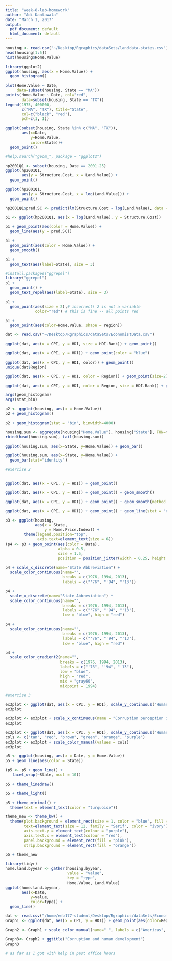 ```yaml
---
title: "week-8-lab-homework"
author: "Adi Kantawala"
date: "March 1, 2017"
output:
  pdf_document: default
  html_document: default
---
```


```r

housing <- read.csv("~/Desktop/Rgraphics/dataSets/landdata-states.csv")
head(housing[1:5])
hist(housing$Home.Value)

library(ggplot2)
ggplot(housing, aes(x = Home.Value)) +
  geom_histogram()

plot(Home.Value ~ Date,
     data=subset(housing, State == "MA"))
points(Home.Value ~ Date, col="red",
       data=subset(housing, State == "TX"))
legend(1975, 400000,
       c("MA", "TX"), title="State",
       col=c("black", "red"),
       pch=c(1, 1))

ggplot(subset(housing, State %in% c("MA", "TX")),
       aes(x=Date,
           y=Home.Value,
           color=State))+
  geom_point()

#help.search("geom_", package = "ggplot2")

hp2001Q1 <- subset(housing, Date == 2001.25) 
ggplot(hp2001Q1,
       aes(y = Structure.Cost, x = Land.Value)) +
  geom_point()

ggplot(hp2001Q1,
       aes(y = Structure.Cost, x = log(Land.Value))) +
  geom_point()

hp2001Q1$pred.SC <- predict(lm(Structure.Cost ~ log(Land.Value), data = hp2001Q1))

p1 <- ggplot(hp2001Q1, aes(x = log(Land.Value), y = Structure.Cost))

p1 + geom_point(aes(color = Home.Value)) +
  geom_line(aes(y = pred.SC))

p1 +
  geom_point(aes(color = Home.Value)) +
  geom_smooth()

p1 + 
  geom_text(aes(label=State), size = 3)

#install.packages("ggrepel") 
library("ggrepel")
p1 + 
  geom_point() + 
  geom_text_repel(aes(label=State), size = 3)

p1 +
  geom_point(aes(size = 2),# incorrect! 2 is not a variable
             color="red") # this is fine -- all points red

p1 +
  geom_point(aes(color=Home.Value, shape = region))

dat <- read.csv("~/Desktop/Rgraphics/dataSets/EconomistData.csv")

ggplot(dat, aes(x = CPI, y = HDI, size = HDI.Rank)) + geom_point()

ggplot(dat, aes(x = CPI, y = HDI)) + geom_point(color = "blue")

ggplot(dat, aes(x = CPI, y = HDI, color)) + geom_point()
unique(dat$Region)

ggplot(dat, aes(x = CPI, y = HDI, color = Region)) + geom_point(size=2)

ggplot(dat, aes(x = CPI, y = HDI, color = Region, size = HDI.Rank)) + geom_point()

```

```r
args(geom_histogram)
args(stat_bin)

p2 <- ggplot(housing, aes(x = Home.Value))
p2 + geom_histogram()

p2 + geom_histogram(stat = "bin", binwidth=4000)

housing.sum <- aggregate(housing["Home.Value"], housing["State"], FUN=mean)
rbind(head(housing.sum), tail(housing.sum))

ggplot(housing.sum, aes(x=State, y=Home.Value)) + geom_bar()

ggplot(housing.sum, aes(x=State, y=Home.Value)) + 
  geom_bar(stat="identity")

#exercise 2 


ggplot(dat, aes(x = CPI, y = HDI)) + geom_point()

ggplot(dat, aes(x = CPI, y = HDI)) + geom_point() + geom_smooth()

ggplot(dat, aes(x = CPI, y = HDI)) + geom_point() + geom_smooth(method = lm)

ggplot(dat, aes(x = CPI, y = HDI)) + geom_point() + geom_line(stat = "ecdf")

```

```r
p3 <- ggplot(housing,
             aes(x = State,
                 y = Home.Price.Index)) + 
        theme(legend.position="top",
              axis.text=element_text(size = 6))
(p4 <- p3 + geom_point(aes(color = Date),
                       alpha = 0.5,
                       size = 1.5,
                       position = position_jitter(width = 0.25, height = 0)))

p4 + scale_x_discrete(name="State Abbreviation") +
  scale_color_continuous(name="",
                         breaks = c(1976, 1994, 2013),
                         labels = c("'76", "'94", "'13"))

p4 +
  scale_x_discrete(name="State Abbreviation") +
  scale_color_continuous(name="",
                         breaks = c(1976, 1994, 2013),
                         labels = c("'76", "'94", "'13"),
                         low = "blue", high = "red")

p4 +
  scale_color_continuous(name="",
                         breaks = c(1976, 1994, 2013),
                         labels = c("'76", "'94", "'13"),
                         low = "blue", high = "red")

p4 +
  scale_color_gradient2(name="",
                        breaks = c(1976, 1994, 2013),
                        labels = c("'76", "'94", "'13"),
                        low = "blue",
                        high = "red",
                        mid = "gray60",
                        midpoint = 1994)

#exercise 3

ex3plot <- ggplot(dat, aes(x = CPI, y = HDI), scale_y_continuous("Human Development Index")) + geom_point(aes(color= Region))
ex3plot

ex3plot <- ex3plot + scale_x_continuous(name = "Corruption perception index") + scale_y_continuous(name= "Human development index") + scale_fill_manual(name= "Region", breaks= c("Americas", "Asia Pacific", "East EU Cemt Asia", "EU W. Europe", "MENA", "SSA", labels = c("1", "2", "3", "4", "5", "6")))
ex3plot

ex3plot <- ggplot(dat, aes(x = CPI, y = HDI), scale_y_continuous("Human Development Index")) + geom_point(aes(color= Region))
cols <- c("tan", "red", "brown", "green", "orange", "purple")
ex3plot <- ex3plot + scale_color_manual(values = cols)
ex3plot
```

```r
p5 <- ggplot(housing, aes(x = Date, y = Home.Value))
p5 + geom_line(aes(color = State))

(p5 <- p5 + geom_line() +
   facet_wrap(~State, ncol = 10))

p5 + theme_linedraw()

p5 + theme_light()

p5 + theme_minimal() +
  theme(text = element_text(color = "turquoise"))

theme_new <- theme_bw() +
  theme(plot.background = element_rect(size = 1, color = "blue", fill = "black"),
        text=element_text(size = 12, family = "Serif", color = "ivory"),
        axis.text.y = element_text(colour = "purple"),
        axis.text.x = element_text(colour = "red"),
        panel.background = element_rect(fill = "pink"),
        strip.background = element_rect(fill = "orange"))

p5 + theme_new

library(tidyr)
home.land.byyear <- gather(housing.byyear,
                           value = "value",
                           key = "type",
                           Home.Value, Land.Value)
ggplot(home.land.byyear,
       aes(x=Date,
           y=value,
           color=type)) +
  geom_line()
```

```r
dat <- read.csv("/home/eeb177-student/Desktop/Rgraphics/dataSets/EconomistData.csv")
Graph1 <- ggplot(dat, aes(x = CPI, y = HDI)) + geom_point(aes(color=Region), shape=1)+geom_smooth(method="lm",formula=y ~poly(x,2),color="red")

Graph2 <- Graph1 + scale_color_manual(name=" ", labels = c("Americas", "Asia-Pacific", "Eastern and Central Europe", "Western Europe", "Middle East and North Africa", "Sub-Saharan Africa"), values = c("#0099CC", "#95B9C7", "#45FBC7", "#25383C", "#C24641", "#8A4117")) + scale_x_continuous(name="Corruption Perception Index, 2011 (10=least corrupt)", limits = range(1:10), breaks=pretty(dat$CPI, n=10)) + scale_y_continuous(name="Human Development Index (1=best)", limits = c(0.2,1.0),breaks=pretty(dat$HDI, n=5))

Graph3<- Graph2 + ggtitle("Corruption and human development") 
Graph3

# as far as I got with help in past office hours

```